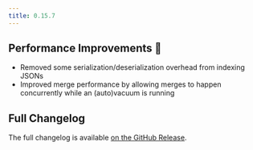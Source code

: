 ```yaml
---
title: 0.15.7
---
```


## Performance Improvements 🚀

- Removed some serialization/deserialization overhead from indexing JSONs
- Improved merge performance by allowing merges to happen concurrently while an (auto)vacuum is running

## Full Changelog

The full changelog is available [on the GitHub Release](https://github.com/paradedb/paradedb/releases/tag/v0.15.7).
